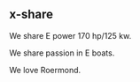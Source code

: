 <!-- Include the external JavaScript file -->
<script src="dynamic-text.js"></script><!-- Updated Quarto file with external script and dynamic-text div -->
::: {.hero-banner}

::: {.hero-banner-text}
# x-share

::: {.dynamic-text}

We share E power 170 hp/125 kw.

We share passion in E boats.

We love Roermond.

:::

:::

::: 

<!-- Add CSS to ensure proper positioning in the hero banner -->
<style>
.hero-banner {
  position: relative;
  /* Add your existing hero banner styles here */
  min-height: 300px; /* Ensure enough height for the banner */
}
</style>
